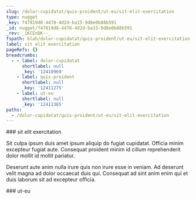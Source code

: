 ```yaml
---
slug: /dolor-cupidatat/quis-proident/ut-eu/sit-elit-exercitation
type: nugget
_key: f47819d8-4478-4d2d-ba15-9d8e0b88b591
_id: nugget/f47819d8-4478-4d2d-ba15-9d8e0b88b591
_rev: _iKCEnDK--_
fspath: blah/dolor-cupidatat/quis-proident/ut-eu/sit-elit-exercitation.md
label: sit elit exercitation
pageRefs: {}
breadcrumbs:
  - - label: dolor-cupidatat
      shortlabel: null
      _key: '12410969'
    - label: quis-proident
      shortlabel: null
      _key: '12411275'
    - label: ut-eu
      shortlabel: null
      _key: '12411365'
paths:
  - /dolor-cupidatat/quis-proident/ut-eu/sit-elit-exercitation
---
```


<NuggetArea>
<Nugget slug="/dolor-cupidatat/quis-proident/ut-eu/sit-elit-exercitation" type="nugget" _key="f47819d8-4478-4d2d-ba15-9d8e0b88b591" _id="nugget/f47819d8-4478-4d2d-ba15-9d8e0b88b591" _rev="_iKCEnDK--_" fspath="blah/dolor-cupidatat/quis-proident/ut-eu/sit-elit-exercitation.md" label="sit elit exercitation" paths="/dolor-cupidatat/quis-proident/ut-eu/sit-elit-exercitation">
<NuggetBody>
### sit elit exercitation

Sit culpa ipsum duis amet ipsum aliquip do fugiat cupidatat. Officia minim excepteur fugiat aute. Consequat proident minim id cillum reprehenderit dolor mollit id mollit pariatur.

Deserunt aute anim nulla irure quis non irure esse in veniam. Ad deserunt velit magna ad dolor occaecat duis qui. Consequat ad sint anim enim qui et duis laborum sit ad excepteur officia.

</NuggetBody>
<Breadcrumbs>
<Crumbs>
<Crumb _key="12410969" label="dolor-cupidatat" /><Crumb _key="12411275" label="quis-proident" /><Crumb _key="12411365" label="ut-eu" />
</Crumbs>
</Breadcrumbs>
</Nugget>

<NuggetsInbound>
</NuggetsInbound>
<NuggetsOutbound>
</NuggetsOutbound>
</NuggetArea>
<PassagesInbound>
<Passage direction="inbound" type="passage" _key="12411365" _id="passage/12411365" _rev="_iKCEnDG--B" label="ut-eu" passage="ut-eu" fspath="blah/dolor-cupidatat/quis-proident/ut-eu" paths="/dolor-cupidatat/quis-proident/ut-eu" slug="/dolor-cupidatat/quis-proident/ut-eu">
<NuggetBody>
### ut-eu

</NuggetBody>
<Breadcrumbs>
<Crumbs>
<Crumb _key="12410969" label="dolor-cupidatat" /><Crumb _key="12411275" label="quis-proident" />
</Crumbs>
</Breadcrumbs>
</Passage>

</PassagesInbound>
<PassagesOutbound>
</PassagesOutbound>